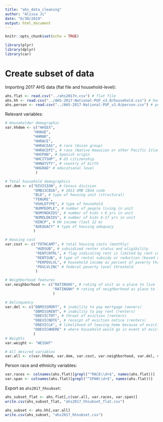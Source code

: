```yaml
---
title: "ahs_data_cleaning"
author: "Alissa Ji"
date: "6/30/2019"
output: html_document
---
```


```r
knitr::opts_chunk$set(echo = TRUE)
```

```r
library(plyr)
library(dplyr)
library(car)
```

# Create subset of data
Importing 2017 AHS data (flat file and household-level):
```r
ahs.flat <- read.csv("../ahs2017n.csv") # flat file
ahs.hh <- read.csv("../AHS-2017-National-PUF_v3.0/household.csv") # household
ahs.person <- read.csv("../AHS-2017-National-PUF_v3.0/person.csv") # person file
```

Relevant variables:
```r
# Householder demographic
var.hhdem <- c("HHSEX", 
             "HHAGE", 
             "HHMAR", 
             "HHRACE", 
             "HHRACEAS", # race (Asian group)
             "HHRACEPI", # race (Native Hawaiian or other Pacific Islander group)
             "HHSPAN", # Spanish origin
             "HHCITSHP", # US citizenship
             "HHNATVTY", # country of birth
             "HHGRAD" # educational level
              )

# Total household demographics
var.dem <- c("DIVISION", # Census division
             "OMB13CBSA", # 2013 OMB CBSA code
             "BLD", # type of housing unit (structural)
             "TENURE",
             "HSHLDTYPE", # type of household
             "NUMPEOPLE", # number of people living in unit
             "NUMYNGKIDS", # number of kids < 6 yrs in unit
             "NUMOLDKIDS", # number of kids 6-17 yrs in unit
             "HINCP", # HH income (last 12 m)
             "ADEQUACY" # type of housing adequacy
             )

# Housing cost
var.cost <- c("TOTHCAMT", # total housing costs (monthly)
              "HUDSUB", # subsidized renter status and eligibility
              "RENTCNTRL", # flag indicating rent is limited by rent control or stabilization 
              "RENTSUB", # type of rental subsidy or reduction (based on respondent report)
              "PERPOVLVL", # household income as percent of poverty threshold (rounded) 
              "POVLVLINC" # federal poverty level threshold 
              )

# Neighborhood features
var.neighborhood <- c("RATINGHS", # rating of unit as a place to live
                      "RATINGNH" # rating of neighborhood as place to live
                      )

# Delinquency
var.del <- c("DBMISSMORT", # inability to pay mortgage (owners)
             "DBMISSRENT", # inability to pay rent (renters)
             "DBEVICTHT", # threat of eviction (renters)
             "DBEVICNOTE", # receipt of eviction notice (renters)
             "DBEVICLK", # likelihood of leaving home because of eviction (renters)
             "DBEVICWHERE" # where household would go in event of eviction (renters)
             )
# Weights
var.weight <- "WEIGHT"

# All desired variables
var.all <- c(var.hhdem, var.dem, var.cost, var.neighborhood, var.del, var.weight)
```

Person race and ethnicity variables:
```r
var.races <- colnames(ahs.flat)[grepl("^RACE\\d+$", names(ahs.flat))]
var.span <- colnames(ahs.flat)[grepl("^SPAN\\d+$", names(ahs.flat))]
```

Export as `ahs2017_hhsubset`:
```r
ahs_subset_flat <- ahs.flat[,c(var.all, var.races, var.span)]
write.csv(ahs_subset_flat, "ahs2017_hhsubset_flat.csv")

ahs_subset <- ahs.hh[,var.all]
write.csv(ahs_subset, "ahs2017_hhsubset.csv")
```
